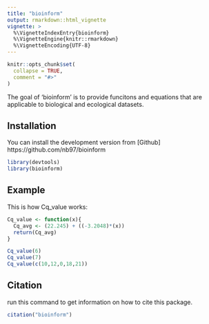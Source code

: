 ```yaml
---
title: "bioinform"
output: rmarkdown::html_vignette
vignette: >
  %\VignetteIndexEntry{bioinform}
  %\VignetteEngine{knitr::rmarkdown}
  %\VignetteEncoding{UTF-8}
---
```


```r
knitr::opts_chunk$set(
  collapse = TRUE,
  comment = "#>"
)
```

The goal of 'bioinform' is to provide funcitons and equations that are applicable to biological and ecological datasets. 

## Installation
You can install the development version from [Github] 
https://github.com/nb97/bioinform 

```r
library(devtools)
library(bioinform)
```

## Example
This is how Cq_value works:
```r
Cq_value <- function(x){
  Cq_avg <- (22.245) + ((-3.2048)*(x))
  return(Cq_avg)
}

Cq_value(6)
Cq_value(7)
Cq_value(c(10,12,0,18,21)) 
```
## Citation 
run this command to get information on how to cite this package. 
```r
citation("bioinform")
```

